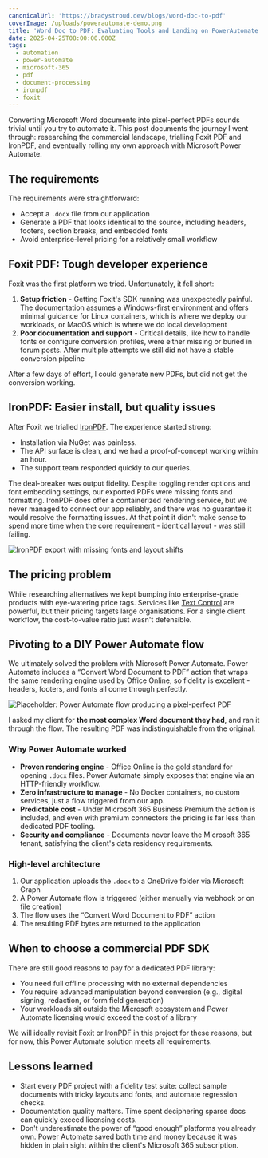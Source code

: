 ```yaml
---
canonicalUrl: 'https://bradystroud.dev/blogs/word-doc-to-pdf'
coverImage: /uploads/powerautomate-demo.png
title: 'Word Doc to PDF: Evaluating Tools and Landing on PowerAutomate'
date: 2025-04-25T08:00:00.000Z
tags:
  - automation
  - power-automate
  - microsoft-365
  - pdf
  - document-processing
  - ironpdf
  - foxit
---
```


Converting Microsoft Word documents into pixel-perfect PDFs sounds trivial until you try to automate it. This post documents the journey I went through: researching the commercial landscape, trialling Foxit PDF and IronPDF, and eventually rolling my own approach with Microsoft Power Automate.

## The requirements

The requirements were straightforward:

* Accept a `.docx` file from our application
* Generate a PDF that looks identical to the source, including headers, footers, section breaks, and embedded fonts
* Avoid enterprise-level pricing for a relatively small workflow

## Foxit PDF: Tough developer experience

Foxit was the first platform we tried. Unfortunately, it fell short:

1. **Setup friction** - Getting Foxit's SDK running was unexpectedly painful. The documentation assumes a Windows-first environment and offers minimal guidance for Linux containers, which is where we deploy our workloads, or MacOS which is where we do local development
2. **Poor documentation and support** - Critical details, like how to handle fonts or configure conversion profiles, were either missing or buried in forum posts. After multiple attempts we still did not have a stable conversion pipeline

After a few days of effort, I could generate new PDFs, but did not get the conversion working.

## IronPDF: Easier install, but quality issues

After Foxit we trialled [IronPDF](https://ironpdf.com/). The experience started strong:

* Installation via NuGet was painless.
* The API surface is clean, and we had a proof-of-concept working within an hour.
* The support team responded quickly to our queries.

The deal-breaker was output fidelity. Despite toggling render options and font embedding settings, our exported PDFs were missing fonts and formatting. IronPDF does offer a containerized rendering service, but we never managed to connect our app reliably, and there was no guarantee it would resolve the formatting issues. At that point it didn't make sense to spend more time when the core requirement - identical layout - was still failing.

![](/uploads/iron-pdf-demo.png "IronPDF export with missing fonts and layout shifts")

## The pricing problem

While researching alternatives we kept bumping into enterprise-grade products with eye-watering price tags. Services like [Text Control](https://www.textcontrol.com/technology/pdf/) are powerful, but their pricing targets large organisations. For a single client workflow, the cost-to-value ratio just wasn't defensible.

## Pivoting to a DIY Power Automate flow

We ultimately solved the problem with Microsoft Power Automate. Power Automate includes a “Convert Word Document to PDF” action that wraps the same rendering engine used by Office Online, so fidelity is excellent - headers, footers, and fonts all come through perfectly.

![Placeholder: Power Automate flow producing a pixel-perfect PDF](/uploads/powerautomate-demo.png)

I asked my client for **the most complex Word document they had**, and ran it through the flow. The resulting PDF was indistinguishable from the original.

### Why Power Automate worked

* **Proven rendering engine** - Office Online is the gold standard for opening `.docx` files. Power Automate simply exposes that engine via an HTTP-friendly workflow.
* **Zero infrastructure to manage** - No Docker containers, no custom services, just a flow triggered from our app.
* **Predictable cost** - Under Microsoft 365 Business Premium the action is included, and even with premium connectors the pricing is far less than dedicated PDF tooling.
* **Security and compliance** - Documents never leave the Microsoft 365 tenant, satisfying the client's data residency requirements.

### High-level architecture

1. Our application uploads the `.docx` to a OneDrive folder via Microsoft Graph
2. A Power Automate flow is triggered (either manually via webhook or on file creation)
3. The flow uses the “Convert Word Document to PDF” action
4. The resulting PDF bytes are returned to the application

## When to choose a commercial PDF SDK

There are still good reasons to pay for a dedicated PDF library:

* You need full offline processing with no external dependencies
* You require advanced manipulation beyond conversion (e.g., digital signing, redaction, or form field generation)
* Your workloads sit outside the Microsoft ecosystem and Power Automate licensing would exceed the cost of a library

We will ideally revisit Foxit or IronPDF in this project for these reasons, but for now, this Power Automate solution meets all requirements.

## Lessons learned

* Start every PDF project with a fidelity test suite: collect sample documents with tricky layouts and fonts, and automate regression checks.
* Documentation quality matters. Time spent deciphering sparse docs can quickly exceed licensing costs.
* Don't underestimate the power of “good enough” platforms you already own. Power Automate saved both time and money because it was hidden in plain sight within the client's Microsoft 365 subscription.
